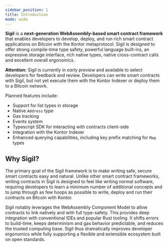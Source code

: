 ```yaml
---
sidebar_position: 1
title: Introduction
mode: wide
---
```


**Sigil** is a **next-generation WebAssembly-based smart contract framework** that enables developers to develop, deploy, and run rich smart contract applications on Bitcoin with the Kontor metaprotocol. Sigil is designed to offer strong compile-time type safety, powerful language built-ins, an expressive storage interface, rich native types, native cross-contract calls and excellent overall ergonomics.

**Attention:** Sigil is currently in *early preview* and available to select developers for feedback and review. Developers can write smart contracts with Sigil, but not yet execute them with the Kontor Indexer or deploy them to a Bitcoin network.

Planned features include:

- Support for list types in storage
- Native `Address` type
- Gas tracking
- Events system
- Typescript SDK for interacting with contracts client-side
- Integration with the Kontor Indexer 
- Enhanced querying capabilities, including key prefix matching for `Map` types

## Why Sigil?

The primary goal of the Sigil framework is to make writing safe, secure smart contracts easy and natural. Unlike other smart contract frameworks, writing contracts in Sigil is designed to feel like writing normal software, requiring developers to learn a minimum number of additional concepts and to jump through as few hoops as possible to write, deploy and run their contracts on Bitcoin with Kontor.

Sigil notably leverages the WebAssembly Component Model to allow contracts to link natively and with full type-safety. This provides deep integration with conventional IDEs and popular Rust tooling. It shifts errors to build-time, keeps determinism and gas behavior predictable, and reduces the trusted computing base. Sigil thus dramatically improves developer ergonomics while fully supporting a flexible and extensible ecosystem built on open standards.
